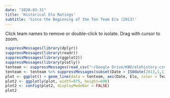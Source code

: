 ```yaml
---
date: "2020-03-31"
title: 'Historical Elo Ratings'
subtitle: 'Since the Beginning of the Ten Team Era (2013)'
---
```

Click team names to remove or double-click to isolate. Drag with cursor to zoom.
```r
suppressMessages(library(dplyr))
suppressMessages(library(readr))
suppressMessages(library(ggplot2))
suppressMessages(library(plotly))
tenteam <- suppressMessages(read_csv("~/Google Drive/KBO/elohistory.csv"))
tenteam <- tenteam %>% suppressMessages(subset(Date > ISOdate(2013,1,1)))
plot <- ggplot() + geom_line(data = tenteam, aes(Date, Elo, color = Team)) + theme_minimal() + scale_color_brewer(palette="Paired")
plot2 <- ggplotly(plot, width=875, height=600)
plot2 <- config(plot2, displayModeBar = FALSE)
plot2
```